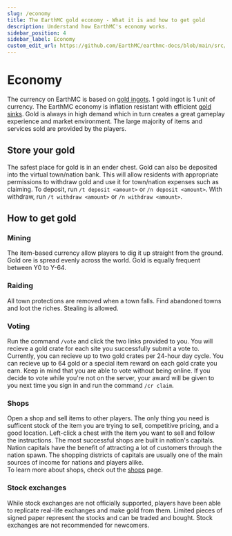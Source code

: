 ```yaml
---
slug: /economy
title: The EarthMC gold economy - What it is and how to get gold
description: Understand how EarthMC's economy works.
sidebar_position: 4
sidebar_label: Economy
custom_edit_url: https://github.com/EarthMC/earthmc-docs/blob/main/src/docs/economy.mdx
---
```

# Economy
The currency on EarthMC is based on [gold ingots](https://minecraft.fandom.com/wiki/Gold_Ingot). 1 gold ingot is 1 unit of currency. The EarthMC economy is inflation resistant with efficient [gold sinks](https://en.wikipedia.org/wiki/Gold_sink). Gold is always in high demand which in turn creates a great gameplay experience and market environment. The large majority of items and services sold are provided by the players.

## Store your gold
The safest place for gold is in an ender chest. Gold can also be deposited into the virtual town/nation bank. This will allow residents with appropriate permissions to withdraw gold and use it for town/nation expenses such as claiming. To deposit, run `/t deposit <amount>` or `/n deposit <amount>`. With withdraw, run `/t withdraw <amount>` or `/n withdraw <amount>`.


## How to get gold
### Mining
The item-based currency allow players to dig it up straight from the ground. Gold ore is spread evenly across the world. Gold is equally frequent between Y0 to Y-64. 

### Raiding
All town protections are removed when a town falls. Find abandoned towns and loot the riches. Stealing is allowed.

### Voting
Run the command `/vote` and click the two links provided to you. You will recieve a gold crate for each site you successfully submit a vote to. Currently, you can recieve up to two gold crates per 24-hour day cycle. You can recieve up to 64 gold or a special item reward on each gold crate you earn. Keep in mind that you are able to vote without being online. If you decide to vote while you're not on the server, your award will be given to you next time you sign in and run the command `/cr claim`.

### Shops
Open a shop and sell items to other players. The only thing you need is sufficent stock of the item you are trying to sell, competitive pricing, and a good location. Left-click a chest with the item you want to sell and follow the instructions. The most successful shops are built in nation's capitals. Nation capitals have the benefit of attracting a lot of customers through the nation spawn. The shopping districts of capitals are usually one of the main sources of income for nations and players alike. <br /> To learn more about shops, check out the [shops](/shops) page.

### Stock exchanges
While stock exchanges are not officially supported, players have been able to replicate real-life exchanges and make gold from them. Limited pieces of signed paper represent the stocks and can be traded and bought. Stock exchanges are not recommended for newcomers.
